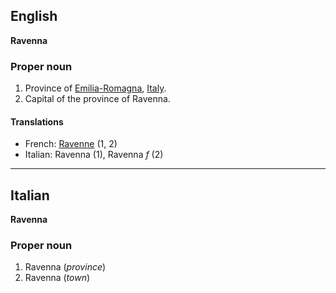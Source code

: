 ==English==
'''Ravenna'''

===Proper noun===

#Province of [[Emilia-Romagna]], [[Italy]].
#Capital of the province of Ravenna.

====Translations====

*French: [[Ravenne]] (1, 2)
*Italian: Ravenna (1), Ravenna ''f'' (2)

----

==Italian==
'''Ravenna'''

===Proper noun===

#Ravenna (''province'')
#Ravenna (''town'')